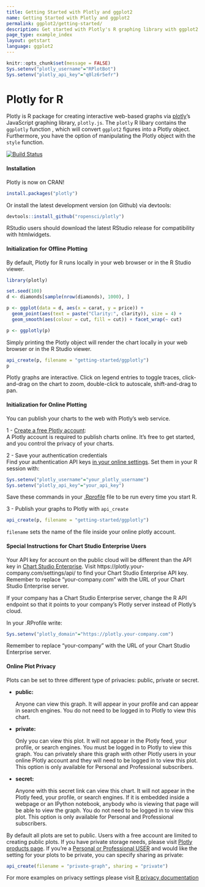 ```yaml
---
title: Getting Started with Plotly and ggplot2
name: Getting Started with Plotly and ggplot2
permalink: ggplot2/getting-started/
description: Get started with Plotly's R graphing library with ggplot2 to make interactive, publication-quality graphs online.
page_type: example_index
layout: getstart
language: ggplot2
---
```


```r
knitr::opts_chunk$set(message = FALSE)
Sys.setenv("plotly_username"="RPlotBot")
Sys.setenv("plotly_api_key"="q0lz6r5efr")
```

# Plotly for R

Plotly is R package for creating interactive web-based graphs via [plotly](https://plot.ly/)'s JavaScript graphing library, `plotly.js`.
The `plotly` R libary contains the `ggplotly` function , which will convert `ggplot2` figures into a Plotly object. Furthermore, you have the option of manipulating the Plotly object with the `style` function.

<a href="https://travis-ci.org/ropensci/plotly">
    <img alt="Build Status" style="margin: 0;" src="https://travis-ci.org/ropensci/plotly.png?branch=master">
</a>

#### Installation

Plotly is now on CRAN!

```r
install.packages("plotly")
```

Or install the latest development version (on Github) via devtools:

```r
devtools::install_github("ropensci/plotly")
```

RStudio users should download the latest RStudio release for compatibility with htmlwidgets.

#### Initialization for Offline Plotting

By default, Plotly for R runs locally in your web browser or in the R Studio viewer.

``` r
library(plotly)

set.seed(100)
d <- diamonds[sample(nrow(diamonds), 1000), ]

p <- ggplot(data = d, aes(x = carat, y = price)) +
  geom_point(aes(text = paste("Clarity:", clarity)), size = 4) +
  geom_smooth(aes(colour = cut, fill = cut)) + facet_wrap(~ cut)

p <- ggplotly(p)
```

Simply printing the Plotly object will render the chart locally in your web browser or in the R Studio viewer.

``` r
api_create(p, filename = "getting-started/ggplotly")
p
```

Plotly graphs are interactive. Click on legend entries to toggle traces, click-and-drag on the chart to zoom, double-click to autoscale, shift-and-drag to pan.


#### Initialization for Online Plotting

You can publish your charts to the web with Plotly's web service.

1 - [Create a free Plotly account](https://plot.ly/api_signup):<br>
A Plotly account is required to publish charts online. It's free to get started, and you control the privacy of your charts.

2 - Save your authentication credentials<br>
Find your authentication API keys [in your online settings](https://plot.ly/settings/api). Set them in your R session with:

``` r
Sys.setenv("plotly_username"="your_plotly_username")
Sys.setenv("plotly_api_key"="your_api_key")
```

Save these commands in your [.Rprofile](http://www.statmethods.net/interface/customizing.html) file to be run every time you start R.

3 - Publish your graphs to Plotly with `api_create`

``` r
api_create(p, filename = "getting-started/ggplotly")
```

`filename` sets the name of the file inside your online plotly account.

#### Special Instructions for Chart Studio Enterprise Users

Your API key for account on the public cloud will be different than the API key in [Chart Studio Enterprise](https://plot.ly/product/enterprise/). Visit https://plotly.your-company.com/settings/api/ to find your Chart Studio Enterprise API key. Remember to replace "your-company.com" with the URL of your Chart Studio Enterprise server.

If your company has a Chart Studio Enterprise server, change the R API endpoint so that it points to your company's Plotly server instead of Plotly's cloud.

In your .RProfile write:

```r
Sys.setenv("plotly_domain"="https://plotly.your-company.com")
```

Remember to replace "your-company" with the URL of your Chart Studio Enterprise server.

#### Online Plot Privacy

Plots can be set to three different type of privacies: public, private or secret.

* **public:**

     Anyone can view this graph. It will appear in your profile
     and can appear in search engines. You do not need to be
     logged in to Plotly to view this chart.

* **private:**

     Only you can view this plot. It will not appear in the
     Plotly feed, your profile, or search engines. You must be
     logged in to Plotly to view this graph. You can privately
     share this graph with other Plotly users in your online
     Plotly account and they will need to be logged in to
     view this plot. This option is only available for Personal
     and Professional subscribers.

* **secret:**

     Anyone with this secret link can view this chart. It will
     not appear in the Plotly feed, your profile, or search
     engines. If it is embedded inside a webpage or an IPython
     notebook, anybody who is viewing that page will be able to
     view the graph. You do not need to be logged in to view
     this plot. This option is only available for Personal
     and Professional subscribers.

By default all plots are set to public. Users with a free account are limited to creating public plots. If you have private storage needs, please visit [Plotly products page](https://plot.ly/products). If you're a [Personal or Professional USER](https://plot.ly/settings/subscription/?modal=true&utm_source=api-docs&utm_medium=support-oss) and would like the setting for your plots to be private, you can specify sharing as private:

```r
api_create(filename = "private-graph", sharing = "private")
```
For more examples on privacy settings please visit [R privacy documentation](https://plot.ly/r/privacy/)
